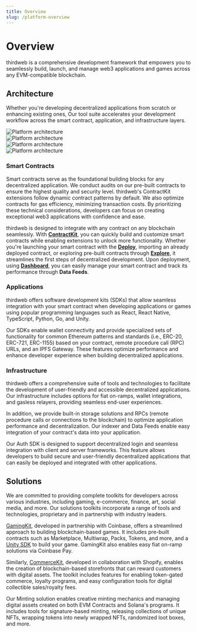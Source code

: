 ```yaml
---
title: Overview
slug: /platform-overview
---
```


# Overview

thirdweb is a comprehensive development framework that empowers you to seamlessly
build, launch, and manage web3 applications and games across any EVM-compatible blockchain.

## Architecture

Whether you're developing decentralized applications from scratch or enhancing existing ones,
Our tool suite accelerates your development workflow across the smart contract, application, and infrastructure layers.

<div class="dark_img">
  <img
    src="/assets/platform-overview-architecture-dark.png"
    alt="Platform architecture"
  />
</div>

<div class="light_img">
  <img
    src="/assets/platform-overview-architecture-light.png"
    alt="Platform architecture"
  />
</div>

<div class="dark_img">
  <img
    src="/assets/platform-overview-architecture-dashboard-dark.png"
    alt="Platform architecture"
  />
</div>

<div class="light_img">
  <img
    src="/assets/platform-overview-architecture-dashboard-light.png"
    alt="Platform architecture"
  />
</div>

### Smart Contracts

Smart contracts serve as the foundational building blocks for any decentralized application.
We conduct audits on our pre-built contracts to ensure the highest quality and security level.
thirdweb's ContractKit extensions follow dynamic contract patterns by default. We also optimize contracts for gas efficiency, minimizing transaction costs.
By prioritizing these technical considerations, developers can focus on creating exceptional web3 applications with confidence and ease.

thirdweb is designed to integrate with any contract on any blockchain seamlessly. With [**ContractKit**](/contractkit), you can quickly build and customize smart contracts while enabling extensions to unlock more functionality.
Whether you're launching your smart contract with the [**Deploy**](/deploy), importing an already deployed contract, or exploring pre-built contracts through [**Explore**](https://thirdweb.com/explore),
it streamlines the first steps of decentralized development.
Upon deployment, using [**Dashboard**](/dashboard), you can easily manage your smart contract and track its performance through **Data Feeds**.

### Applications

thirdweb offers software development kits (SDKs) that allow seamless integration with your smart contract when developing applications or games using popular programming languages such as React, React Native, TypeScript, Python, Go, and Unity.

Our SDKs enable wallet connectivity and provide specialized sets of functionality for common Ethereum patterns and standards (i.e., ERC-20, ERC-721, ERC-1155) based on your contract, remote procedure call (RPC) URLs, and an IPFS Gateway.
These features optimize performance and enhance developer experience when building decentralized applications.

### Infrastructure

thirdweb offers a comprehensive suite of tools and technologies to facilitate the development of user-friendly and accessible decentralized applications. Our infrastructure includes options for fiat on-ramps, wallet integrations, and gasless relayers, providing seamless end-user experiences.

In addition, we provide built-in storage solutions and RPCs (remote procedure calls or connections to the blockchain) to optimize application performance and decentralization. Our indexer and Data Feeds enable easy integration of your contract's data into your application.

Our Auth SDK is designed to support decentralized login and seamless integration with client and server frameworks. This feature allows developers to build secure and user-friendly decentralized applications that can easily be deployed and integrated with other applications.

## Solutions

We are committed to providing complete toolkits for developers across various industries,
including gaming, e-commerce, finance, art, social media, and more. Our solutions toolkits incorporate
a range of tools and technologies, proprietary and in partnership with industry leaders.

[GamingKit](/gamingkit), developed in partnership with Coinbase, offers a streamlined approach to building blockchain-based games.
It includes pre-built contracts such as Marketplace, Multiwrap, Packs, Tokens, and more, and a [Unity SDK](/unity) to build your game.
GamingKit also enables easy fiat on-ramp solutions via Coinbase Pay.

Similarly, [CommerceKit](/commercekit), developed in collaboration with Shopify, enables the creation of blockchain-based storefronts that can reward customers with digital assets.
The toolkit includes features for enabling token-gated commerce, loyalty programs, and easy configuration tools for digital collectible sales/royalty fees.

Our Minting solution enables creative minting mechanics and managing digital assets created on both EVM Contracts and Solana's programs.
It includes tools for signature-based minting, releasing collections of unique NFTs, wrapping tokens into newly wrapped NFTs, randomized loot boxes, and more.
